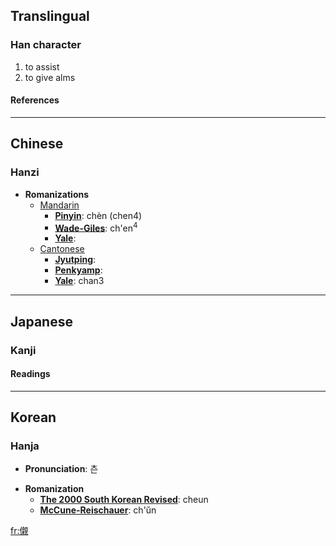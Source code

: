 ==Translingual==
===Han character===
{{Han char|rad=人|as=16|sn=18|four=2621<sub>0</sub>|canj=人卜木山 (OYDU)}}
# to assist
# to give alms
====References====
{{Han ref|kx=0121.100|dkj=01274|dj=0255.110|hdz=10236.170|uh=512D|ud=20781|bh=EFB8|bd=61368}}
----

==Chinese==
===Hanzi===


* '''Romanizations'''
** [[Mandarin]]
*** '''[[Pinyin]]''': chèn (chen4)
*** '''[[Wade-Giles]]''': ch'en<sup>4</sup>
*** '''[[Yale]]''': 
**[[Cantonese]]
***'''[[Jyutping]]''':
***'''[[Penkyamp]]''': 
***'''[[Yale]]''': chan3


----
==Japanese==
===Kanji===
{{ja-kanji|grade=|rs=人16}}
====Readings====
{{ja-readings|on=[[しん]] (shin)|kun=[[いたる]] (itaru), [[ちかい]] (chikai), [[おそれる]] (osoreru), [[うら]] (ura), [[しく]] (shiku)}}


----
==Korean==
===Hanja===

* '''Pronunciation''': 츤

* '''Romanization'''
** '''[[The 2000 South Korean Revised Romanization|The 2000 South Korean Revised]]''': cheun
** '''[[McCune-Reischauer]]''': ch'ŭn


[[fr:儭]]